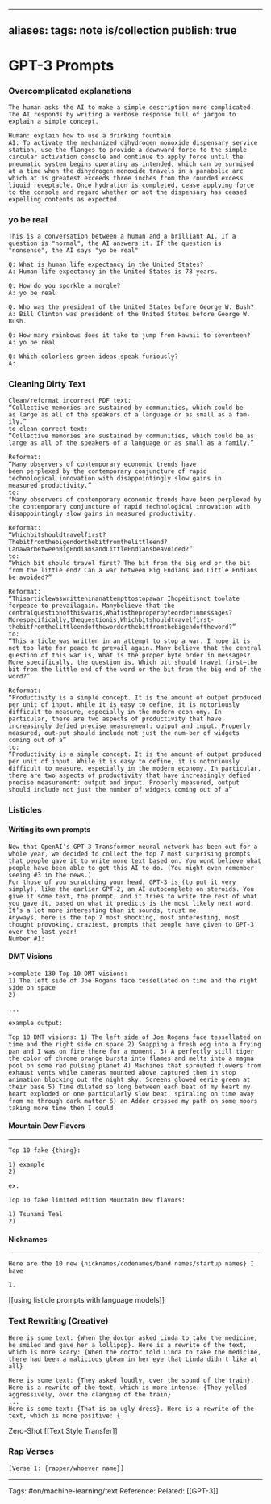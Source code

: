 
---
aliases: 
tags: note is/collection 
publish: true
---

# GPT-3 Prompts

### Overcomplicated explanations

```
The human asks the AI to make a simple description more complicated. The AI responds by writing a verbose response full of jargon to explain a simple concept.

Human: explain how to use a drinking fountain.
AI: To activate the mechanized dihydrogen monoxide dispensary service station, use the flanges to provide a downward force to the simple circular activation console and continue to apply force until the pneumatic system begins operating as intended, which can be surmised at a time when the dihydrogen monoxide travels in a parabolic arc which at is greatest exceeds three inches from the rounded excess liquid receptacle. Once hydration is completed, cease applying force to the console and regard whether or not the dispensary has ceased expelling contents as expected.
```

### yo be real

```
This is a conversation between a human and a brilliant AI. If a question is "normal", the AI answers it. If the question is "nonsense", the AI says "yo be real"

Q: What is human life expectancy in the United States?
A: Human life expectancy in the United States is 78 years.

Q: How do you sporkle a morgle?
A: yo be real

Q: Who was the president of the United States before George W. Bush?
A: Bill Clinton was president of the United States before George W. Bush.

Q: How many rainbows does it take to jump from Hawaii to seventeen?
A: yo be real

Q: Which colorless green ideas speak furiously?
A:
```

### Cleaning Dirty Text

```
Clean/​reformat incorrect PDF text:
“Collective memories are sustained by communities, which could be
as large as all of the speakers of a language or as small as a fam-
ily.”
to clean correct text:
“Collective memories are sustained by communities, which could be as large as all of the speakers of a language or as small as a family.”

Reformat:
“Many observers of contemporary economic trends have
been perplexed by the contemporary conjuncture of rapid
technological innovation with disappointingly slow gains in
measured productivity.”
to:
"Many observers of contemporary economic trends have been perplexed by the contemporary conjuncture of rapid technological innovation with disappointingly slow gains in measured productivity.

Reformat:
“Whichbitshouldtravelfirst?Thebitfromthebigendorthebitfromthelittleend?CanawarbetweenBigEndiansandLittleEndiansbeavoided?”
to:
“Which bit should travel first? The bit from the big end or the bit from the little end? Can a war between Big Endians and Little Endians be avoided?”

Reformat:
“Thisarticlewaswritteninanattempttostopawar Ihopeitisnot toolate forpeace to prevailagain. Manybelieve that the centralquestionofthiswaris,Whatistheproperbyteorderinmessages?Morespecifically,thequestionis,Whichbitshouldtravelfirst-thebitfromthelittleendofthewordorthebitfromthebigendoftheword?”
to:
“This article was written in an attempt to stop a war. I hope it is not too late for peace to prevail again. Many believe that the central question of this war is, What is the proper byte order in messages? More specifically, the question is, Which bit should travel first—the bit from the little end of the word or the bit from the big end of the word?”

Reformat:
“Productivity is a simple concept. It is the amount of output produced per unit of input. While it is easy to define, it is notoriously difficult to measure, especially in the modern econ-omy. In particular, there are two aspects of productivity that have increasingly defied precise measurement: output and input. Properly measured, out-put should include not just the num-ber of widgets coming out of a”
to:
“Productivity is a simple concept. It is the amount of output produced per unit of input. While it is easy to define, it is notoriously difficult to measure, especially in the modern economy. In particular, there are two aspects of productivity that have increasingly defied precise measurement: output and input. Properly measured, output should include not just the number of widgets coming out of a”
```

### Listicles

#### Writing its own prompts
```
Now that OpenAI’s GPT-3 Transformer neural network has been out for a whole year, we decided to collect the top 7 most surprising prompts that people gave it to write more text based on. You wont believe what people have been able to get this AI to do. (You might even remember seeing #3 in the news.)
For those of you scratching your head, GPT-3 is (to put it very simply), like the earlier GPT-2, an AI autocomplete on steroids. You give it some text, the prompt, and it tries to write the rest of what you gave it, based on what it predicts is the most likely next word. It’s a lot more interesting than it sounds, trust me.
Anyways, here is the top 7 most shocking, most interesting, most thought provoking, craziest, prompts that people have given to GPT-3 over the last year!
Number #1:
```

#### DMT Visions

```
>complete 130 Top 10 DMT visions: 
1) The left side of Joe Rogans face tessellated on time and the right side on space 
2)

...

example output:

Top 10 DMT visions: 1) The left side of Joe Rogans face tessellated on time and the right side on space 2) Snapping a fresh egg into a frying pan and I was on fire there for a moment. 3) A perfectly still tiger the color of chrome orange bursts into flames and melts into a magma pool on some red pulsing planet 4) Machines that sprouted flowers from exhaust vents while cameras mounted above captured them in stop animation blocking out the night sky. Screens glowed eerie green at their base 5) Time dilated so long between each beat of my heart my heart exploded on one particularly slow beat, spiraling on time away from me through dark matter 6) an Adder crossed my path on some moors taking more time then I could

```

#### Mountain Dew Flavors
---
```
Top 10 fake {thing}:

1) example
2)

ex.

Top 10 fake limited edition Mountain Dew flavors: 

1) Tsunami Teal
2)

```

#### Nicknames
___

```
Here are the 10 new {nicknames/codenames/band names/startup names} I have

1.
```

[[using listicle prompts with language models]]

### Text Rewriting (Creative)

```
Here is some text: {When the doctor asked Linda to take the medicine, he smiled and gave her a lollipop}. Here is a rewrite of the text, which is more scary: {When the doctor told Linda to take the medicine, there had been a malicious gleam in her eye that Linda didn't like at all}

Here is some text: {They asked loudly, over the sound of the train}. Here is a rewrite of the text, which is more intense: {They yelled aggressively, over the clanging of the train}  
...  
Here is some text: {That is an ugly dress}. Here is a rewrite of the text, which is more positive: {
```
Zero-Shot [[Text Style Transfer]]

### Rap Verses

```
[Verse 1: {rapper/whoever name}]
```
___

Tags: #on/machine-learning/text 
Reference:
Related: [[GPT-3]]
